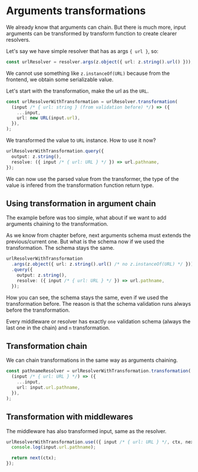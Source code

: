 # Arguments transformations

We already know that arguments can chain. But there is much more, input arguments can be transformed by transform function to create clearer resolvers.

Let's say we have simple resolver that has as args `{ url }`, so:

```ts title="Resolver with url argument"
const urlResolver = resolver.args(z.object({ url: z.string().url() }));
```

We cannot use something like `z.instanceOf(URL)` because from the frontend, we obtain some serializable value.

Let's start with the transformation, make the url as the `URL`.

```ts title="URL transformation"
const urlResolverWithTransformation = urlResolver.transformation(
  (input /* { url: string } (from validation before) */) => ({
    ...input,
    url: new URL(input.url),
  }),
);
```

We transformed the value to `URL` instance. How to use it now?

```ts title="URL transformation"
urlResolverWithTransformation.query({
  output: z.string(),
  resolve: ({ input /* { url: URL } */ }) => url.pathname,
});
```

We can now use the parsed value from the transformer, the type of the value is infered from the transformation function return type.

## Using transformation in argument chain

The example before was too simple, what about if we want to add arguments chaining to the transformation.

As we know from chapter before, next arguments schema must extends the previous/current one. But what is the schema now if we used the transformation.
The schema stays the same.

```ts title="URL transformation"
urlResolverWithTransformation
  .args(z.object({ url: z.string().url() /* no z.instanceOf(URL) */ }))
  .query({
    output: z.string(),
    resolve: ({ input /* { url: URL } */ }) => url.pathname,
  });
```

How you can see, the schema stays the same, even if we used the transformation before. The reason is that the schema validation runs always before the transformation.

Every middleware or resolver has exactly `one` validation schema (always the last one in the chain) and `n` transformation.

## Transformation chain

We can chain transformations in the same way as arguments chaining.

```ts title="URL transformation into pathname"
const pathnameResolver = urlResolverWithTransformation.transformation(
  (input /* { url: URL } */) => ({
    ...input,
    url: input.url.pathname,
  }),
);
```

## Transformation with middlewares

The middleware has also transformed input, same as the resolver.

```ts title="URL transformation with middlewares"
urlResolverWithTransformation.use(({ input /* { url: URL } */, ctx, next }) => {
  console.log(input.url.pathname);

  return next(ctx);
});
```
